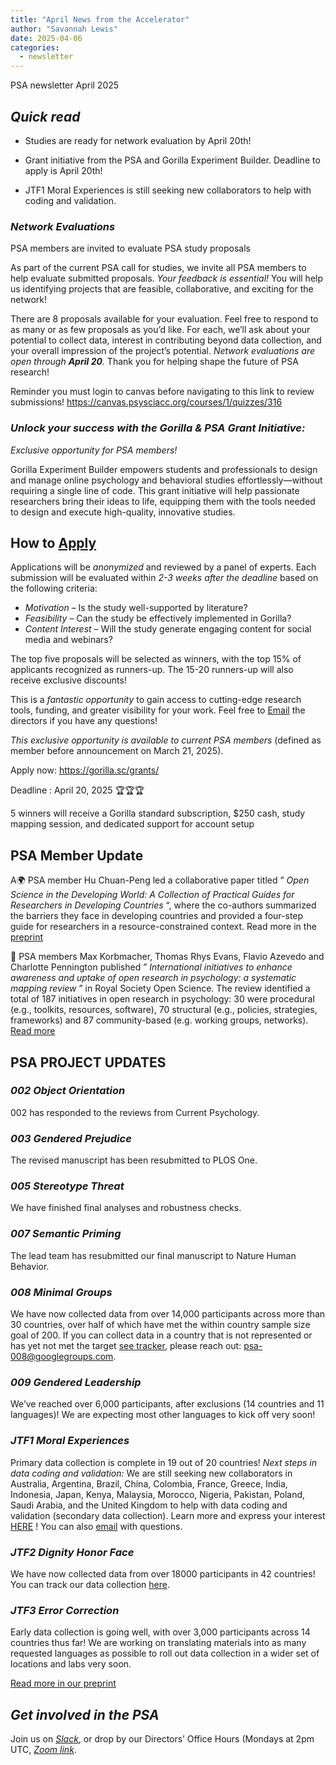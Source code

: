 ```yaml
---
title: "April News from the Accelerator"
author: "Savannah Lewis"
date: 2025-04-06
categories:
  - newsletter
---
```


PSA newsletter April 2025

## *Quick read*

-   Studies are ready for network evaluation by April 20th!

-   Grant initiative from the PSA and Gorilla Experiment Builder. Deadline to apply is April 20th!

-   JTF1 Moral Experiences is still seeking new collaborators to help with coding and validation.

### *Network Evaluations*

PSA members are invited to evaluate PSA study proposals

As part of the current PSA call for studies, we invite all PSA members to help evaluate submitted proposals. *Your feedback is essential!* You will help us identifying projects that are feasible, collaborative, and exciting for the network!

There are 8 proposals available for your evaluation. Feel free to respond to as many or as few proposals as you'd like. For each, we’ll ask about your potential to collect data, interest in contributing beyond data collection, and your overall impression of the project’s potential. *Network evaluations are open through **April 20**.* Thank you for helping shape the future of PSA research!

Reminder you must login to canvas before navigating to this link to review submissions! <https://canvas.psysciacc.org/courses/1/quizzes/316>

### *Unlock your success with the Gorilla & PSA Grant Initiative:*

*Exclusive opportunity for PSA members!*

Gorilla Experiment Builder empowers students and professionals to design and manage online psychology and behavioral studies effortlessly—without requiring a single line of code. This grant initiative will help passionate researchers bring their ideas to life, equipping them with the tools needed to design and execute high-quality, innovative studies.

## How to [Apply](https://gorilla.sc/grants/psa)

Applications will be *anonymized* and reviewed by a panel of experts. Each submission will be evaluated within *2-3 weeks after the deadline* based on the following criteria:

-   *Motivation* – Is the study well-supported by literature?
-   *Feasibility* – Can the study be effectively implemented in Gorilla?
-   *Content Interest* – Will the study generate engaging content for social media and webinars?

The top five proposals will be selected as winners, with the top 15% of applicants recognized as runners-up. The 15-20 runners-up will also receive exclusive discounts!

This is a *fantastic opportunity* to gain access to cutting-edge research tools, funding, and greater visibility for your work. Feel free to [Email](psysciaccelerator@gmail.com) the directors if you have any questions!

*This exclusive opportunity is available to current PSA members* (defined as member before announcement on March 21, 2025).

Apply now: <https://gorilla.sc/grants/>

Deadline : April 20, 2025 🏆🏆🏆

5 winners will receive a Gorilla standard subscription, \$250 cash, study mapping session, and dedicated support for account setup

## PSA Member Update

A🌍 PSA member Hu Chuan-Peng led a collaborative paper titled " *Open Science in the Developing World: A Collection of Practical Guides for Researchers in Developing Countries* ", where the co-authors summarized the barriers they face in developing countries and provided a four-step guide for researchers in a resource-constrained context. Read more in the [preprint](https://osf.io/7ubk2)

🔎 PSA members Max Korbmacher, Thomas Rhys Evans, Flavio Azevedo and Charlotte Pennington published " *International initiatives to enhance awareness and uptake of open research in psychology: a systematic mapping review* " in Royal Society Open Science. The review identified a total of 187 initiatives in open research in psychology: 30 were procedural (e.g., toolkits, resources, software), 70 structural (e.g., policies, strategies, frameworks) and 87 community-based (e.g. working groups, networks). [Read more](https://doi.org/10.1098/rsos.241726)

## PSA PROJECT UPDATES

### *002 Object Orientation*

002 has responded to the reviews from Current Psychology.

### *003 Gendered Prejudice*

The revised manuscript has been resubmitted to PLOS One.

### *005 Stereotype Threat*

We have finished final analyses and robustness checks.

### *007 Semantic Priming*

The lead team has resubmitted our final manuscript to Nature Human Behavior.

### *008 Minimal Groups*

We have now collected data from over 14,000 participants across more than 30 countries, over half of which have met the within country sample size goal of 200. If you can collect data in a country that is not represented or has yet not met the target [see tracker](https://shiny.thedoomlab.com/users/psa/PSA008/#shiny-tab-country_tab), please reach out: [psa-008\@googlegroups.com](mailto:psa-008@googlegroups.com).

### *009 Gendered Leadership*

We’ve reached over 6,000 participants, after exclusions (14 countries and 11 languages)! We are expecting most other languages to kick off very soon!

### *JTF1 Moral Experiences*

Primary data collection is complete in 19 out of 20 countries! *Next steps in data coding and validation:* We are still seeking new collaborators in Australia, Argentina, Brazil, China, Colombia, France, Greece, India, Indonesia, Japan, Kenya, Malaysia, Morocco, Nigeria, Pakistan, Poland, Saudi Arabia, and the United Kingdom to help with data coding and validation (secondary data collection). Learn more and express your interest [HERE](https://forms.gle/YhjW3PQGkhdPnsaq6) ! You can also [email](psajtf1@gmail.com) with questions.

### *JTF2 Dignity Honor Face*

We have now collected data from over 18000 participants in 42 countries! You can track our data collection [here](https://shiny.thedoomlab.com/jtf/JTF002/).

### *JTF3 Error Correction*

Early data collection is going well, with over 3,000 participants across 14 countries thus far! We are working on translating materials into as many requested languages as possible to roll out data collection in a wider set of locations and labs very soon.

[Read more in our preprint](https://osf.io/preprints/psyarxiv/wegc5_v1)

## *Get involved in the PSA*

Join us on [*Slack*](https://join.slack.com/t/psych-sci-accelerator/shared_invite/zt-2xanhh3n8-1IPQMNi6BEvRbOEgCTvDUw), or drop by our Directors' Office Hours (Mondays at 2pm UTC, [*Zoom link*](https://ua-edu.zoom.us/my/slewis20).
